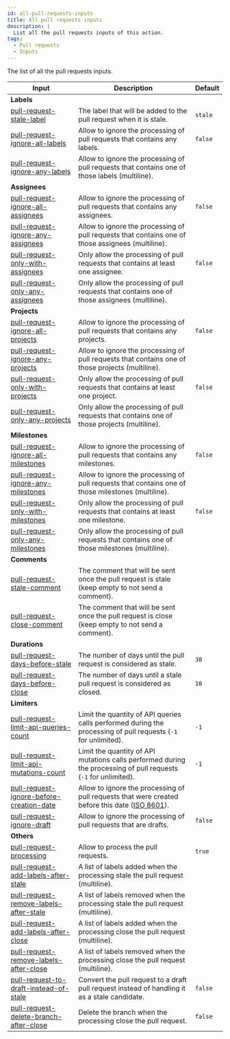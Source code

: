 ```yaml
---
id: all-pull-requests-inputs
title: All pull requests inputs
description: |
  List all the pull requests inputs of this action.
tags:
  - Pull requests
  - Inputs
---
```


The list of all the pull requests inputs.

| Input                                                                                      | Description                                                                                                                                            | Default |
| ------------------------------------------------------------------------------------------ | ------------------------------------------------------------------------------------------------------------------------------------------------------ | ------- |
| **Labels**                                                                                 |                                                                                                                                                        |         |
| [pull-request-stale-label](pull-request-stale-label-input)                                 | The label that will be added to the pull request when it is stale.                                                                                     | `stale` |
| [pull-request-ignore-all-labels](pull-request-ignore-all-labels-input)                     | Allow to ignore the processing of pull requests that contains any labels.                                                                              | `false` |
| [pull-request-ignore-any-labels](pull-request-ignore-any-labels-input)                     | Allow to ignore the processing of pull requests that contains one of those labels (multiline).                                                         |         |
| **Assignees**                                                                              |                                                                                                                                                        |         |
| [pull-request-ignore-all-assignees](pull-request-ignore-all-assignees-input)               | Allow to ignore the processing of pull requests that contains any assignees.                                                                           | `false` |
| [pull-request-ignore-any-assignees](pull-request-ignore-any-assignees-input)               | Allow to ignore the processing of pull requests that contains one of those assignees (multiline).                                                      |         |
| [pull-request-only-with-assignees](pull-request-only-with-assignees-input)                 | Only allow the processing of pull requests that contains at least one assignee.                                                                        | `false` |
| [pull-request-only-any-assignees](pull-request-only-any-assignees-input)                   | Only allow the processing of pull requests that contains one of those assignees (multiline).                                                           |         |
| **Projects**                                                                               |                                                                                                                                                        |         |
| [pull-request-ignore-all-projects](pull-request-ignore-all-projects-input)                 | Allow to ignore the processing of pull requests that contains any projects.                                                                            | `false` |
| [pull-request-ignore-any-projects](pull-request-ignore-any-projects-input)                 | Allow to ignore the processing of pull requests that contains one of those projects (multiline).                                                       |         |
| [pull-request-only-with-projects](pull-request-only-with-projects-input)                   | Only allow the processing of pull requests that contains at least one project.                                                                         | `false` |
| [pull-request-only-any-projects](pull-request-only-any-projects-input)                     | Only allow the processing of pull requests that contains one of those projects (multiline).                                                            |         |
| **Milestones**                                                                             |                                                                                                                                                        |         |
| [pull-request-ignore-all-milestones](pull-request-ignore-all-milestones-input)             | Allow to ignore the processing of pull requests that contains any milestones.                                                                          | `false` |
| [pull-request-ignore-any-milestones](pull-request-ignore-any-milestones-input)             | Allow to ignore the processing of pull requests that contains one of those milestones (multiline).                                                     |         |
| [pull-request-only-with-milestones](pull-request-only-with-milestones-input)               | Only allow the processing of pull requests that contains at least one milestone.                                                                       | `false` |
| [pull-request-only-any-milestones](pull-request-only-any-milestones-input)                 | Only allow the processing of pull requests that contains one of those milestones (multiline).                                                          |         |
| **Comments**                                                                               |                                                                                                                                                        |         |
| [pull-request-stale-comment](pull-request-stale-comment-input)                             | The comment that will be sent once the pull request is stale (keep empty to not send a comment).                                                       |         |
| [pull-request-close-comment](pull-request-close-comment-input)                             | The comment that will be sent once the pull request is close (keep empty to not send a comment).                                                       |         |
| **Durations**                                                                              |                                                                                                                                                        |         |
| [pull-request-days-before-stale](pull-request-days-before-stale-input)                     | The number of days until the pull request is considered as stale.                                                                                      | `30`    |
| [pull-request-days-before-close](pull-request-days-before-close-input)                     | The number of days until a stale pull request is considered as closed.                                                                                 | `10`    |
| **Limiters**                                                                               |                                                                                                                                                        |         |
| [pull-request-limit-api-queries-count](pull-request-limit-api-queries-count-input)         | Limit the quantity of API queries calls performed during the processing of pull requests (`-1` for unlimited).                                         | `-1`    |
| [pull-request-limit-api-mutations-count](pull-request-limit-api-mutations-count-input)     | Limit the quantity of API mutations calls performed during the processing of pull requests (`-1` for unlimited).                                       | `-1`    |
| [pull-request-ignore-before-creation-date](pull-request-ignore-before-creation-date-input) | Allow to ignore the processing of pull requests that were created before this date ([ISO 8601](https://moment.github.io/luxon/#/parsing?id=iso-8601)). |         |
| [pull-request-ignore-draft](pull-request-ignore-draft-input)                               | Allow to ignore the processing of pull requests that are drafts.                                                                                       | `false` |
| **Others**                                                                                 |                                                                                                                                                        |         |
| [pull-request-processing](pull-request-processing-input)                                   | Allow to process the pull requests.                                                                                                                    | `true`  |
| [pull-request-add-labels-after-stale](pull-request-add-labels-after-stale-input)           | A list of labels added when the processing stale the pull request (multiline).                                                                         |         |
| [pull-request-remove-labels-after-stale](pull-request-remove-labels-after-stale-input)     | A list of labels removed when the processing stale the pull request (multiline).                                                                       |         |
| [pull-request-add-labels-after-close](pull-request-add-labels-after-close-input)           | A list of labels added when the processing close the pull request (multiline).                                                                         |         |
| [pull-request-remove-labels-after-close](pull-request-remove-labels-after-close-input)     | A list of labels removed when the processing close the pull request (multiline).                                                                       |         |
| [pull-request-to-draft-instead-of-stale](pull-request-to-draft-instead-of-stale-input)     | Convert the pull request to a draft pull request instead of handling it as a stale candidate.                                                          | `false` |
| [pull-request-delete-branch-after-close](pull-request-delete-branch-after-close-input)     | Delete the branch when the processing close the pull request.                                                                                          | `false` |
